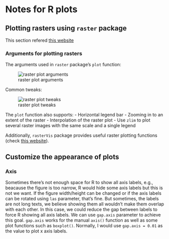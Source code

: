 # Notes for R plots

## Plotting rasters using `raster` package

This section refered [this website](https://mmeredith.net/blog/2019/plotting_rasters.htm)

### Arguments for plotting rasters

The arguments used in `raster` package's `plot` function:

![raster plot arguments](resource/raster_plot_args.png)

Common tweaks:

![raster plot tweaks](resource/raster_plot_tweaks.png)

The `plot` function also supports:
- Horizontal legend bar
- Zooming in to an extent of the raster
- Interpolation of the raster plot
- Use `zlim` to plot several raster images with the same scale and a single legend

Additionally, `rasterVis` package provides useful raster plotting functions (check [this website](https://oscarperpinan.github.io/rastervis/)).


## Customize the appearance of plots

### Axis

Sometimes there's not enough space for R to show all axis labels, e.g., beacause the figure is too narrow, R would hide some axis labels but this is not we want. If the figure width/height can be changed or if the axis labels can be rotated using `las` parameter, that's fine. But sometimes, the labels are not long texts, we believe showing them all wouldn't make them overlap with each other. In this case, we could reduce the gap between labels to force R showing all axis labels. We can use `gap.axis` parameter to achieve this goal. `gap.axis` works for the manual `axis()` function as well as some plot functions such as `boxplot()`. Normally, I would use `gap.axis = 0.01` as the value to plot x axis labels.